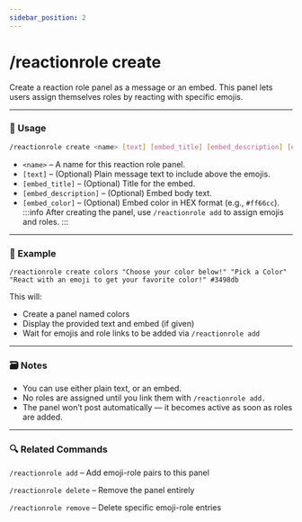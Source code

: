```yaml
---
sidebar_position: 2
---
```


# /reactionrole create

Create a reaction role panel as a message or an embed. This panel lets users assign themselves roles by reacting with specific emojis.

<hr className="md-divider-gradient" />

### 💬 Usage
```bash
/reactionrole create <name> [text] [embed_title] [embed_description] [embed_color]
```
- `<name>` – A name for this reaction role panel.
- `[text]` – (Optional) Plain message text to include above the emojis.
- `[embed_title]` – (Optional) Title for the embed.
- `[embed_description]` – (Optional) Embed body text.
- `[embed_color]` – (Optional) Embed color in HEX format (e.g., `#ff66cc`).
:::info
After creating the panel, use `/reactionrole add` to assign emojis and roles.
:::

<hr className="md-divider-gradient" />

### 📌 Example
```
/reactionrole create colors "Choose your color below!" "Pick a Color" "React with an emoji to get your favorite color!" #3498db
```
This will:
- Create a panel named colors
- Display the provided text and embed (if given)
- Wait for emojis and role links to be added via `/reactionrole add`

<hr className="md-divider-gradient" />

### 🗃️ Notes
- You can use either plain text, or an embed.
- No roles are assigned until you link them with `/reactionrole add.`
- The panel won’t post automatically — it becomes active as soon as roles are added.

<hr className="md-divider-gradient" />

### 🔍 Related Commands
`/reactionrole add` – Add emoji-role pairs to this panel

`/reactionrole delete` – Remove the panel entirely

`/reactionrole remove` – Delete specific emoji-role entries